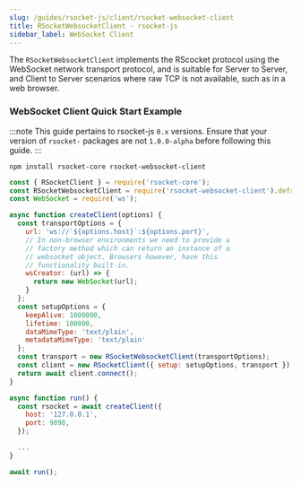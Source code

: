 ```yaml
---
slug: /guides/rsocket-js/client/rsocket-websocket-client
title: RSocketWebsocketClient - rsocket-js
sidebar_label: WebSocket Client
---
```




The `RSocketWebsocketClient` implements the RScocket protocol using the WebSocket network transport protocol, and is suitable for Server to Server, and Client to Server scenarios where raw TCP is not available, such as in a web browser.

### WebSocket Client Quick Start Example

:::note
This guide pertains to rsocket-js `0.x` versions. Ensure that your version of `rsocket-` packages are not `1.0.0-alpha` before following this guide.
:::

```
npm install rsocket-core rsocket-websocket-client
```

```js
const { RSocketClient } = require('rsocket-core');
const RSocketWebsocketClient = require('rsocket-websocket-client').default;
const WebSocket = require('ws');

async function createClient(options) {
  const transportOptions = {
    url: 'ws://`${options.host}`:${options.port}',
    // In non-browser environments we need to provide a
    // factory method which can return an instance of a
    // websocket object. Browsers however, have this
    // functionality built-in.
    wsCreator: (url) => {
      return new WebSocket(url);
    }
  };
  const setupOptions = {
    keepAlive: 1000000,
    lifetime: 100000,
    dataMimeType: 'text/plain',
    metadataMimeType: 'text/plain'
  };
  const transport = new RSocketWebsocketClient(transportOptions);
  const client = new RSocketClient({ setup: setupOptions, transport });
  return await client.connect();
}

async function run() {
  const rsocket = await createClient({
    host: '127.0.0.1',
    port: 9898,
  });

  ...
}

await run();
```

